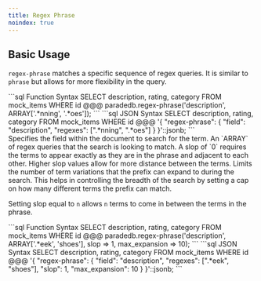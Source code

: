 ```yaml
---
title: Regex Phrase
noindex: true
---
```


## Basic Usage

`regex-phrase` matches a specific sequence of regex queries. It is similar to `phrase` but allows for more flexibility in the query.

<CodeGroup>
```sql Function Syntax
SELECT description, rating, category
FROM mock_items
WHERE id @@@ paradedb.regex-phrase('description', ARRAY['.*nning', '.*oes']);
```
```sql JSON Syntax
SELECT description, rating, category
FROM mock_items
WHERE id @@@
'{
    "regex-phrase": {
        "field": "description",
        "regexes": [".*nning", ".*oes"]
    }
}'::jsonb;
```
</CodeGroup>

<div className="mt-8" />

<ParamField body="field" required>
  Specifies the field within the document to search for the term.
</ParamField>
<ParamField body="regexes" required>
  An `ARRAY` of regex queries that the search is looking to match.
</ParamField>
<ParamField body="slop" default={0}>
  A slop of `0` requires the terms to appear exactly as they are in the phrase
  and adjacent to each other. Higher slop values allow for more distance between
  the terms.
</ParamField>
<ParamField body="max_expansions">
  Limits the number of term variations that the prefix can expand to during the
  search. This helps in controlling the breadth of the search by setting a cap
  on how many different terms the prefix can match.
</ParamField>

Setting slop equal to `n` allows `n` terms to come in between the terms in the phrase.

<CodeGroup>
```sql Function Syntax
SELECT description, rating, category
FROM mock_items
WHERE id @@@ paradedb.regex-phrase('description', ARRAY['.*eek', 'shoes'], slop => 1, max_expansion => 10);
```
```sql JSON Syntax
SELECT description, rating, category
FROM mock_items
WHERE id @@@
'{
    "regex-phrase": {
        "field": "description",
        "regexes": [".*eek", "shoes"],
        "slop": 1,
        "max_expansion": 10
    }
}'::jsonb;
```
</CodeGroup>
